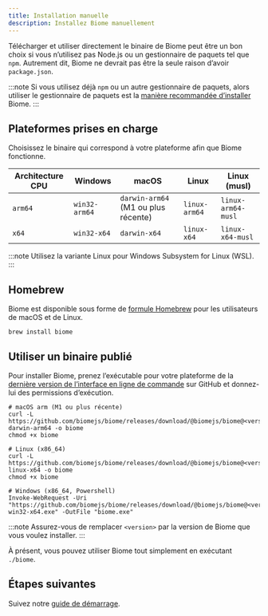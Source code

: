 ```yaml
---
title: Installation manuelle
description: Installez Biome manuellement
---
```


Télécharger et utiliser directement le binaire de Biome peut être un bon choix si vous n’utilisez pas Node.js ou un gestionnaire de paquets tel que `npm`.
Autrement dit, Biome ne devrait pas être la seule raison d’avoir `package.json`.

:::note
Si vous utilisez déjà `npm` ou un autre gestionnaire de paquets, alors utiliser le gestionnaire de paquets est la [manière recommandée d’installer](/fr/guides/getting-started#installation) Biome.
:::

## Plateformes prises en charge

Choisissez le binaire qui correspond à votre plateforme afin que Biome fonctionne.

| Architecture CPU | Windows       | macOS                               | Linux         | Linux (musl)       |
| ---------------- | ------------- | ----------------------------------- | ------------- | ------------------ |
| `arm64`          | `win32-arm64` | `darwin-arm64` (M1 ou plus récente) | `linux-arm64` | `linux-arm64-musl` |
| `x64`            | `win32-x64`   | `darwin-x64`                        | `linux-x64`   | `linux-x64-musl`   |

:::note
Utilisez la variante Linux pour Windows Subsystem for Linux (WSL).
:::

## Homebrew

Biome est disponible sous forme de [formule Homebrew](https://formulae.brew.sh/formula/biome) pour les utilisateurs de macOS et de Linux.

```shell
brew install biome
```

## Utiliser un binaire publié

Pour installer Biome, prenez l’exécutable pour votre plateforme de la [dernière version de l’interface en ligne de commande](https://github.com/biomejs/biome/releases) sur GitHub et donnez-lui des permissions d’exécution.

```shell
# macOS arm (M1 ou plus récente)
curl -L https://github.com/biomejs/biome/releases/download/@biomejs/biome@<version>/biome-darwin-arm64 -o biome
chmod +x biome

# Linux (x86_64)
curl -L https://github.com/biomejs/biome/releases/download/@biomejs/biome@<version>/biome-linux-x64 -o biome
chmod +x biome

# Windows (x86_64, Powershell)
Invoke-WebRequest -Uri "https://github.com/biomejs/biome/releases/download/@biomejs/biome@<version>/biome-win32-x64.exe" -OutFile "biome.exe"
```

:::note
Assurez-vous de remplacer `<version>` par la version de Biome que vous voulez installer.
:::

À présent, vous pouvez utiliser Biome tout simplement en exécutant `./biome`.

## Étapes suivantes

Suivez notre [guide de démarrage](/fr/guides/getting-started/).
